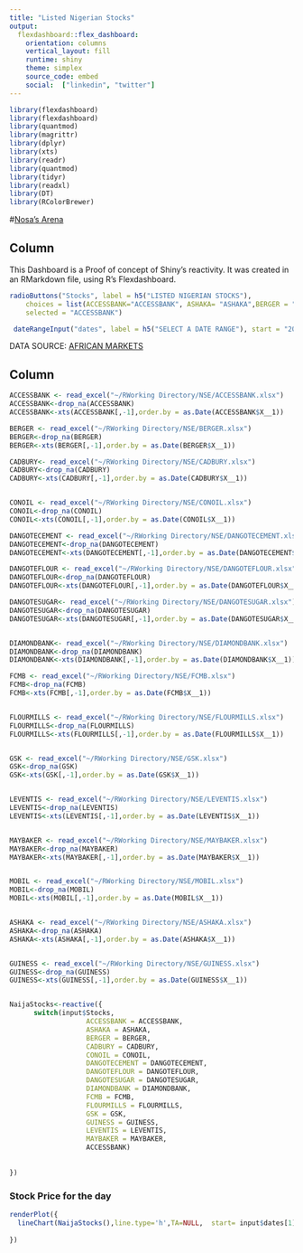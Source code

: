 ```yaml
---
title: "Listed Nigerian Stocks"
output: 
  flexdashboard::flex_dashboard:
    orientation: columns
    vertical_layout: fill
    runtime: shiny
    theme: simplex
    source_code: embed
    social:  ["linkedin", "twitter"]
---
```


```r
library(flexdashboard)
library(flexdashboard)
library(quantmod)
library(magrittr)
library(dplyr)
library(xts)
library(readr)
library(quantmod)
library(tidyr)
library(readxl)
library(DT)
library(RColorBrewer)
```
#[Nosa's Arena](http://www.nosa2k.netlify.com)

Column {.sidebar}
-----------------------------------------------------------------------
This  Dashboard is a Proof of concept of Shiny's reactivity. It was created in an RMarkdown file, using R's Flexdashboard.

```r
radioButtons("Stocks", label = h5("LISTED NIGERIAN STOCKS"), 
    choices = list(ACCESSBANK="ACCESSBANK", ASHAKA= "ASHAKA",BERGER = "BERGER", CADBURY = "CADBURY",CONOIL="CONOIL" , DANGOTECEMENT = "DANGOTECEMENT", DANGOTEFLOUR = "DANGOTEFLOUR", DANGOTESUGAR = "DANGOTESUGAR",DIAMONDBANK = "DIAMONDBANK",FCMB="FCMB",FLOURMILLS="FLOURMILLS",GSK="GSK",GUINESS="GUINESS", LEVENTIS="LEVENTIS",MAYBAKER="MAYBAKER",MOBIL="MOBIL"), 
    selected = "ACCESSBANK")
```



```r
 dateRangeInput("dates", label = h5("SELECT A DATE RANGE"), start = "2007-01-04", end = "2017-07-17")
```

DATA SOURCE: [AFRICAN MARKETS](https://www.african-markets.com/en/)



Column {data-width=350}
-----------------------------------------------------------------------


```r

ACCESSBANK <- read_excel("~/RWorking Directory/NSE/ACCESSBANK.xlsx")
ACCESSBANK<-drop_na(ACCESSBANK)
ACCESSBANK<-xts(ACCESSBANK[,-1],order.by = as.Date(ACCESSBANK$X__1))

BERGER <- read_excel("~/RWorking Directory/NSE/BERGER.xlsx")
BERGER<-drop_na(BERGER)
BERGER<-xts(BERGER[,-1],order.by = as.Date(BERGER$X__1))

CADBURY<- read_excel("~/RWorking Directory/NSE/CADBURY.xlsx")
CADBURY<-drop_na(CADBURY)
CADBURY<-xts(CADBURY[,-1],order.by = as.Date(CADBURY$X__1))


CONOIL <- read_excel("~/RWorking Directory/NSE/CONOIL.xlsx")
CONOIL<-drop_na(CONOIL)
CONOIL<-xts(CONOIL[,-1],order.by = as.Date(CONOIL$X__1))

DANGOTECEMENT <- read_excel("~/RWorking Directory/NSE/DANGOTECEMENT.xlsx")
DANGOTECEMENT<-drop_na(DANGOTECEMENT)
DANGOTECEMENT<-xts(DANGOTECEMENT[,-1],order.by = as.Date(DANGOTECEMENT$X__1))

DANGOTEFLOUR <- read_excel("~/RWorking Directory/NSE/DANGOTEFLOUR.xlsx")
DANGOTEFLOUR<-drop_na(DANGOTEFLOUR)
DANGOTEFLOUR<-xts(DANGOTEFLOUR[,-1],order.by = as.Date(DANGOTEFLOUR$X__1))

DANGOTESUGAR<- read_excel("~/RWorking Directory/NSE/DANGOTESUGAR.xlsx")
DANGOTESUGAR<-drop_na(DANGOTESUGAR)
DANGOTESUGAR<-xts(DANGOTESUGAR[,-1],order.by = as.Date(DANGOTESUGAR$X__1))


DIAMONDBANK<- read_excel("~/RWorking Directory/NSE/DIAMONDBANK.xlsx")
DIAMONDBANK<-drop_na(DIAMONDBANK)
DIAMONDBANK<-xts(DIAMONDBANK[,-1],order.by = as.Date(DIAMONDBANK$X__1))

FCMB <- read_excel("~/RWorking Directory/NSE/FCMB.xlsx")
FCMB<-drop_na(FCMB)
FCMB<-xts(FCMB[,-1],order.by = as.Date(FCMB$X__1))


FLOURMILLS <- read_excel("~/RWorking Directory/NSE/FLOURMILLS.xlsx")
FLOURMILLS<-drop_na(FLOURMILLS)
FLOURMILLS<-xts(FLOURMILLS[,-1],order.by = as.Date(FLOURMILLS$X__1))


GSK <- read_excel("~/RWorking Directory/NSE/GSK.xlsx")
GSK<-drop_na(GSK)
GSK<-xts(GSK[,-1],order.by = as.Date(GSK$X__1))


LEVENTIS <- read_excel("~/RWorking Directory/NSE/LEVENTIS.xlsx")
LEVENTIS<-drop_na(LEVENTIS)
LEVENTIS<-xts(LEVENTIS[,-1],order.by = as.Date(LEVENTIS$X__1))


MAYBAKER <- read_excel("~/RWorking Directory/NSE/MAYBAKER.xlsx")
MAYBAKER<-drop_na(MAYBAKER)
MAYBAKER<-xts(MAYBAKER[,-1],order.by = as.Date(MAYBAKER$X__1))


MOBIL <- read_excel("~/RWorking Directory/NSE/MOBIL.xlsx")
MOBIL<-drop_na(MOBIL)
MOBIL<-xts(MOBIL[,-1],order.by = as.Date(MOBIL$X__1))


ASHAKA <- read_excel("~/RWorking Directory/NSE/ASHAKA.xlsx")
ASHAKA<-drop_na(ASHAKA)
ASHAKA<-xts(ASHAKA[,-1],order.by = as.Date(ASHAKA$X__1))


GUINESS <- read_excel("~/RWorking Directory/NSE/GUINESS.xlsx")
GUINESS<-drop_na(GUINESS)
GUINESS<-xts(GUINESS[,-1],order.by = as.Date(GUINESS$X__1))


NaijaStocks<-reactive({  
      switch(input$Stocks,
                   ACCESSBANK = ACCESSBANK,
                   ASHAKA = ASHAKA,
                   BERGER = BERGER,
                   CADBURY = CADBURY,
                   CONOIL = CONOIL,
                   DANGOTECEMENT = DANGOTECEMENT,
                   DANGOTEFLOUR = DANGOTEFLOUR,
                   DANGOTESUGAR = DANGOTESUGAR,
                   DIAMONDBANK = DIAMONDBANK,
                   FCMB = FCMB,
                   FLOURMILLS = FLOURMILLS,
                   GSK = GSK,
                   GUINESS = GUINESS,
                   LEVENTIS = LEVENTIS,
                   MAYBAKER = MAYBAKER,
                   ACCESSBANK)
  
  
})

```

### Stock Price for the day

```r




renderPlot({
  lineChart(NaijaStocks(),line.type='h',TA=NULL,  start= input$dates[1],to =input$dates[2]) 
   
})
```


